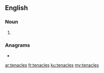 ==English==

===Noun===
{{head|en|noun plural form}}

# {{plural of|tenacle|lang=en}}

===Anagrams===
* {{l|en|cleanest}}

[[ar:tenacles]]
[[fr:tenacles]]
[[ku:tenacles]]
[[my:tenacles]]